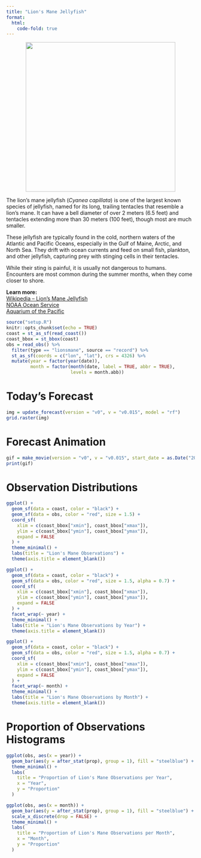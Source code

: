 ```yaml
---
title: "Lion's Mane Jellyfish"
format:
  html:
    code-fold: true
---
```


<p align="center">
  <img src="images/lionsmane.JPG" width="400">
</p>

<section>
  <p>
    The lion’s mane jellyfish (*Cyanea capillata*) is one of the largest known species of jellyfish, named for its long, trailing tentacles that resemble a lion’s mane. It can have a bell diameter of over 2 meters (6.5 feet) and tentacles extending more than 30 meters (100 feet), though most are much smaller.
  </p>
  <p>
    These jellyfish are typically found in the cold, northern waters of the Atlantic and Pacific Oceans, 
    especially in the Gulf of Maine, Arctic, and North Sea. They drift with ocean currents and feed on small fish, plankton, and other jellyfish, capturing prey with stinging cells in their tentacles.
  </p>
  <p>
    While their sting is painful, it is usually not dangerous to humans. Encounters are most common during the summer months, when they come closer to shore.
  </p>
  <p>
    <strong>Learn more:</strong><br>
    <a href="https://en.wikipedia.org/wiki/Lion%27s_mane_jellyfish" target="_blank">Wikipedia – Lion’s Mane Jellyfish</a><br>
    <a href="https://oceanservice.noaa.gov/facts/lions-mane-jellyfish.html" target="_blank">NOAA Ocean Service</a><br>
    <a href="https://www.aquariumofpacific.org/onlinelearningcenter/species/lions_mane_jelly" target="_blank">Aquarium of the Pacific</a>
  </p>
</section>


```r
source("setup.R")
knitr::opts_chunk$set(echo = TRUE)
coast = st_as_sf(read_coast())
coast_bbox = st_bbox(coast)
obs = read_obs() %>% 
  filter(type == "lionsmane", source == "record") %>% 
  st_as_sf(coords = c("lon", "lat"), crs = 4326) %>% 
  mutate(year = factor(year(date)),
         month = factor(month(date, label = TRUE, abbr = TRUE), 
                        levels = month.abb))
```

# Today's Forecast
```r
img = update_forecast(version = "v0", v = "v0.015", model = "rf")
grid.raster(img)
```

# Forecast Animation
```r
gif = make_movie(version = "v0", v = "v0.015", start_date = as.Date("2025-07-01"), end_date = as.Date("2025-07-08"), model = "rf")
print(gif)
```

# Observation Distributions
```r
ggplot() +
  geom_sf(data = coast, color = "black") +
  geom_sf(data = obs, color = "red", size = 1.5) +
  coord_sf(
    xlim = c(coast_bbox["xmin"], coast_bbox["xmax"]),
    ylim = c(coast_bbox["ymin"], coast_bbox["ymax"]),
    expand = FALSE
  ) +
  theme_minimal() +
  labs(title = "Lion's Mane Observations") +
  theme(axis.title = element_blank())

ggplot() +
  geom_sf(data = coast, color = "black") +
  geom_sf(data = obs, color = "red", size = 1.5, alpha = 0.7) +
  coord_sf(
    xlim = c(coast_bbox["xmin"], coast_bbox["xmax"]),
    ylim = c(coast_bbox["ymin"], coast_bbox["ymax"]),
    expand = FALSE
  ) +
  facet_wrap(~ year) +
  theme_minimal() +
  labs(title = "Lion's Mane Observations by Year") +
  theme(axis.title = element_blank())

ggplot() +
  geom_sf(data = coast, color = "black") +
  geom_sf(data = obs, color = "red", size = 1.5, alpha = 0.7) +
  coord_sf(
    xlim = c(coast_bbox["xmin"], coast_bbox["xmax"]),
    ylim = c(coast_bbox["ymin"], coast_bbox["ymax"]),
    expand = FALSE
  ) +
  facet_wrap(~ month) +
  theme_minimal() +
  labs(title = "Lion's Mane Observations by Month") +
  theme(axis.title = element_blank())
```

# Proportion of Observations Histograms
```r
ggplot(obs, aes(x = year)) +
  geom_bar(aes(y = after_stat(prop), group = 1), fill = "steelblue") +
  theme_minimal() +
  labs(
    title = "Proportion of Lion's Mane Observations per Year",
    x = "Year",
    y = "Proportion"
  )

ggplot(obs, aes(x = month)) +
  geom_bar(aes(y = after_stat(prop), group = 1), fill = "steelblue") +
  scale_x_discrete(drop = FALSE) +
  theme_minimal() +
  labs(
    title = "Proportion of Lion's Mane Observations per Month",
    x = "Month",
    y = "Proportion"
  )
```

